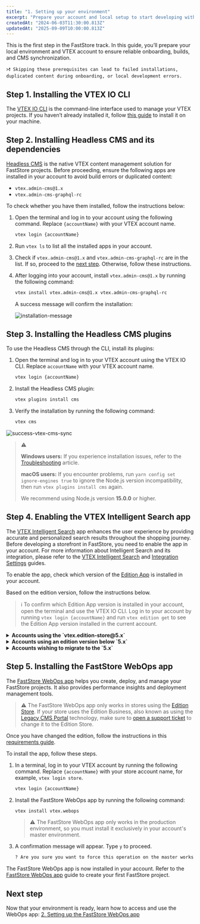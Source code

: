 ```yaml
---
title: "1. Setting up your environment"
excerpt: "Prepare your account and local setup to start developing with FastStore."
createdAt: "2024-06-03T11:30:00.813Z"
updatedAt: "2025-09-09T10:00:00.813Z"
---
```


This is the first step in the FastStore track. In this guide, you’ll prepare your local environment and VTEX account to ensure reliable onboarding, builds, and CMS synchronization.

    >❗️ Skipping these prerequisites can lead to failed installations, duplicated content during onboarding, or local development errors.

## Step 1. Installing the VTEX IO CLI

The [VTEX IO CLI](https://developers.vtex.com/vtex-developer-docs/docs/vtex-io-documentation-vtex-io-cli-installation-and-command-reference) is the command-line interface used to manage your VTEX projects. If you haven’t already installed it, follow [this guide](https://developers.vtex.com/vtex-developer-docs/docs/vtex-io-documentation-vtex-io-cli-installation-and-command-reference) to install it on your machine.

## Step 2. Installing Headless CMS and its dependencies

[Headless CMS](https://developers.vtex.com/docs/guides/faststore/headless-cms-overview) is the native VTEX content management solution for FastStore projects. Before proceeding, ensure the following apps are installed in your account to avoid build errors or duplicated content:

- `vtex.admin-cms@1.x`
- `vtex.admin-cms-graphql-rc`

To check whether you have them installed, follow the instructions below:

1. Open the terminal and log in to your account using the following command. Replace `{accountName}` with your VTEX account name.

   ```bash
   vtex login {accountName}
   ```

2. Run `vtex ls` to list all the installed apps in your account.
3. Check if `vtex.admin-cms@1.x` and `vtex.admin-cms-graphql-rc` are in the list. If so, proceed to the [next step](#step-3-installing-headless-cms-plugins). Otherwise, follow these instructions.

4. After logging into your account, install `vtex.admin-cms@1.x` by running the following command:

   ```bash
   vtex install vtex.admin-cms@1.x vtex.admin-cms-graphql-rc
   ```

   A success message will confirm the installation:

   ![installation-message](https://vtexhelp.vtexassets.com/assets/docs/src/cms-install___7144afabf5a895ba92905926808507b2.png)

## Step 3. Installing the Headless CMS plugins

To use the Headless CMS through the CLI, install its plugins:

1. Open the terminal and log in to your VTEX account using the VTEX IO CLI. Replace `accountName` with your VTEX account name.

   ```bash
   vtex login {accountName}
   ```

2. Install the Headless CMS plugin:

   ```bash
   vtex plugins install cms
   ```

3. Verify the installation by running the following command:

   ```bash
   vtex cms
   ```

![success-vtex-cms-sync](https://vtexhelp.vtexassets.com/assets/docs/src/faststore-vtex-cms___460365970fb39c94e300b9fbd497e17e.png)

> ⚠️
>
> **Windows users:** If you experience installation issues, refer to the [Troubleshooting](https://developers.vtex.com/docs/guides/faststore/troubleshooting-error-installing-headless-cms) article.
>
> **macOS users:** If you encounter problems, run `yarn config set ignore-engines true` to ignore the Node.js version incompatibility, then run `vtex plugins install cms` again.
>
> We recommend using Node.js version **15.0.0** or higher.

## Step 4. Enabling the VTEX Intelligent Search app

The [VTEX Intelligent Search](https://help.vtex.com/tracks/vtex-intelligent-search) app enhances the user experience by providing accurate and personalized search results throughout the shopping journey.
Before developing a storefront in FastStore, you need to enable the app in your account. For more information about Intelligent Search and its integration, please refer to the [VTEX Intelligent Search](https://help.vtex.com/tracks/vtex-intelligent-search) and [Integration Settings](https://help.vtex.com/en/tracks/vtex-intelligent-search--19wrbB7nEQcmwzDPl1l4Cb/6wKQgKmu2FT6084BJT7z5V) guides.

To enable the app, check which version of the [Edition App](https://developers.vtex.com/docs/guides/vtex-io-documentation-edition-app) is installed in your account.

Based on the edition version, follow the instructions below.

> ℹ️ To confirm which Edition App version is installed in your account, open the terminal and use the VTEX IO CLI. Log in to your account by running `vtex login {accountName}` and run `vtex edition get` to see the Edition App version installed in the current account.

<details>
<summary><b>Accounts using the `vtex.edition-store@5.x`</b></summary>

If your account is using the `vtex.edition-store@5.x` major version, the VTEX Intelligent Search app is already included, and you must integrate it via VTEX Admin.

To integrate VTEX Intelligent Search, go to the VTEX Admin, access **Store Settings > Intelligent Search > Integrations**, and click `START INTEGRATION`.

</details>

<details>
<summary><b>Accounts using an edition version below `5.x`</b></summary>

1. In the VTEX IO CLI, log in to your VTEX account by running `vtex login {accountName}`. Remember to replace the value between curly brackets with your account name.
2. If the VTEX Intelligent Search app is not installed in your account, run the following command to install it:

   ```bash
   vtex install vtex.search-resolver@1.x vtex.admin-search@1.x
   ```

After successfully installing the app, access VTEX Admin, navigate to **Store Settings > Intelligent Search > Integrations**, and click `START INTEGRATION`.

</details>

<details>
<summary><b>Accounts wishing to migrate to the `5.x`</b></summary>

If you are using a different major version and want to migrate, please [open a ticket with VTEX Support](https://help.vtex.com/en/support) and request the installation of the Edition Store `vtex.edition-store@5.x`.

</details>

## Step 5. Installing the FastStore WebOps app

The [FastStore WebOps app](https://developers.vtex.com/docs/guides/faststore/1-onboarding-overview) helps you create, deploy, and manage your FastStore projects. It also provides performance insights and deployment management tools.

> ⚠️ The FastStore WebOps app only works in stores using the [Edition Store](https://developers.vtex.com/docs/guides/vtex-io-documentation-edition-app#list-of-native-edition-apps). If your store uses the Edition Business, also known as using the [Legacy CMS Portal](https://help.vtex.com/es/tracks/cms--2YcpgIljVaLVQYMzxQbc3z/1oN446gRGcR2s70RvBCAmj) technology, make sure to [open a support ticket](https://help.vtex.com/en/support) to change it to the Edition Store.

Once you have changed the edition, follow the instructions in this [requirements guide](https://developers.vtex.com/docs/guides/faststore/getting-started-requirements#install-the-vtex-io-cli-on-your-machine).

To install the app, follow these steps.

1. In a terminal, log in to your VTEX account by running the following command. Replace `{accountName}` with your store account name, for example, `vtex login store`.

   ```bash
   vtex login {accountName}
   ```

2. Install the FastStore WebOps app by running the following command:

   ```bash
   vtex install vtex.webops
   ```

   > ⚠️ The FastStore WebOps app only works in the production environment, so you must install it exclusively in your account's master environment.

3. A confirmation message will appear. Type `y` to proceed.

   ```bash
   ? Are you sure you want to force this operation on the master workspace on the account store? » (y/N)
   ```

The FastStore WebOps app is now installed in your account. Refer to the [FastStore WebOps app](https://developers.vtex.com/docs/guides/faststore/1-onboarding-overview) guide to create your first FastStore project.

## Next step

Now that your environment is ready, learn how to access and use the WebOps app: [2. Setting up the FastStore WebOps app](https://developers.vtex.com/docs/guides/faststore/1-onboarding-overview)
